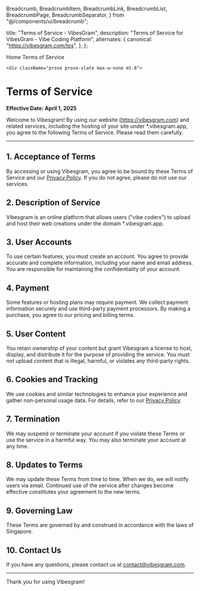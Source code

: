   Breadcrumb,
  BreadcrumbItem,
  BreadcrumbLink,
  BreadcrumbList,
  BreadcrumbPage,
  BreadcrumbSeparator,
} from "@/components/ui/breadcrumb";

  title: "Terms of Service - VibesGram",
  description: "Terms of Service for VibesGram - Vibe Coding Platform",
  alternates: {
    canonical: "https://vibesgram.com/tos",
  },
};

<MainLayout>
  <div className="container mx-auto px-4 py-8">
    <Breadcrumb>
      <BreadcrumbList>
        <BreadcrumbItem>
          <BreadcrumbLink href="/">Home</BreadcrumbLink>
        </BreadcrumbItem>
        <BreadcrumbSeparator />
        <BreadcrumbItem>
          <BreadcrumbPage>Terms of Service</BreadcrumbPage>
        </BreadcrumbItem>
      </BreadcrumbList>
    </Breadcrumb>
    
    <div className="prose prose-slate max-w-none mt-8">
# **Terms of Service**  

**Effective Date: April 1, 2025**  

Welcome to Vibesgram! By using our website (https://vibesgram.com) and related services, including the hosting of your site under *.vibesgram.app, you agree to the following Terms of Service. Please read them carefully.

---

## **1. Acceptance of Terms**  
By accessing or using Vibesgram, you agree to be bound by these Terms of Service and our [Privacy Policy](https://vibesgram.com/privacy-policy). If you do not agree, please do not use our services.

## **2. Description of Service**  
Vibesgram is an online platform that allows users ("vibe coders") to upload and host their web creations under the domain *.vibesgram.app.

## **3. User Accounts**  
To use certain features, you must create an account. You agree to provide accurate and complete information, including your name and email address. You are responsible for maintaining the confidentiality of your account.

## **4. Payment**  
Some features or hosting plans may require payment. We collect payment information securely and use third-party payment processors. By making a purchase, you agree to our pricing and billing terms.

## **5. User Content**  
You retain ownership of your content but grant Vibesgram a license to host, display, and distribute it for the purpose of providing the service. You must not upload content that is illegal, harmful, or violates any third-party rights.

## **6. Cookies and Tracking**  
We use cookies and similar technologies to enhance your experience and gather non-personal usage data. For details, refer to our [Privacy Policy](https://vibesgram.com/privacy-policy).

## **7. Termination**  
We may suspend or terminate your account if you violate these Terms or use the service in a harmful way. You may also terminate your account at any time.

## **8. Updates to Terms**  
We may update these Terms from time to time. When we do, we will notify users via email. Continued use of the service after changes become effective constitutes your agreement to the new terms.

## **9. Governing Law**  
These Terms are governed by and construed in accordance with the laws of Singapore.

## **10. Contact Us**  
If you have any questions, please contact us at [contact@vibesgram.com](mailto:contact@vibesgram.com).

---

Thank you for using Vibesgram!
</div>
  </div>
</MainLayout>
